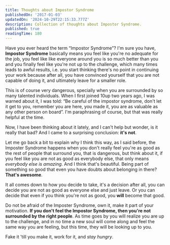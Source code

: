 ```yaml
---
title: Thoughts about Impostor Syndrome
publishedOn: '2017-01-03'
updatedOn: '2024-10-29T22:15:33.777Z'
description: Collection of thoughts about Impostor Syndrome.
published: true
readingTime: 180
---
```


Have you ever heard the term “Impostor Syndrome”? I'm sure you have, **Impostor
Syndrome** basically means you feel like you're no adequate for the job, you feel
like like everyone around you is so much better than you and you finally feel
like you're not up to the challenge, which many times leads to awful results,
i.e. you start thinking there's no point in continuing your work because after all,
you have convinced yourself that you are not capable of doing it, and ultimately
leave for a smaller role.

This is of course very dangerous, specially when you are surrounded by so many
talented individuals. When I first joined 10up two years ago, I was warned about
it, I was told: “Be careful of the impostor syndrome, don't let it get to you,
remember you are here, you made it, you are as valuable as any other person on board”.
I'm paraphrasing of course, but that was really helpful at the time.

Now, I have been thinking about it lately, and I can't help but wonder, is it really
that bad? And I came to a surprising conclusion: **it's not**.

Let me go back a bit to explain why I think this way, as I said before, the Imposter
Syndrome happens when you don't really feel you're as good as the rest of people that
surround you, that is dangerous, but think about it, if you feel like you are not
as good as everybody else, that only means _everybody else is amazing_. And I think
that's beautiful. Being part of something so good that even you have doubts about
belonging in there? **That's awesome**.

It all comes down to how you decide to take, it's a decision after all, you can
decide you are not as good as everyone else and just leave. Or you can decide that
even if you think you're not as good, you **will** become that good.

Do not be afraid of the Imposter Syndrome, own it, make it part of your motivation.
**If you don't feel the Impostor Syndrome, then you're not surrounded by the right
people**. As time goes by you will realize you are up to the challenge, and in no
time a new soul will come along and feel the same way you are feeling, but this time,
they will be looking up to you.

Fake it 'till you make it, work for it, and _stay hungry_.
